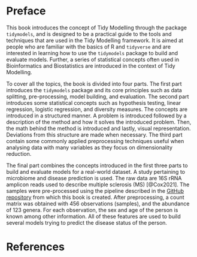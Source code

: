 # Preface {.unnumbered}

This book introduces the concept of Tidy Modelling through the package `tidymodels`, and is designed to be a practical guide to the tools and techniques that are used in the Tidy Modelling framework. It is aimed at people who are familiar with the basics of R and `tidyverse` and are interested in learning how to use the `tidymodels` package to build and evaluate models. Further, a series of statistical concepts often used in Bioinformatics and Biostatistics are introduced in the context of Tidy Modelling.

To cover all the topics, the book is divided into four parts. The first part introduces the `tidymodels` package and its core principles such as data splitting, pre-processing, model building, and evaluation. The second part introduces some statistical concepts such as hypothesis testing, linear regression, logistic regression, and diversity measures. The concepts are introduced in a structured manner. A problem is introduced followed by a description of the method and how it solves the introduced problem. Then, the math behind the method is introduced and lastly, visual representation. Deviations from this structure are made when necessary. The third part contain some commonly applied preprocessing techniques useful when analysing data with many variables as they focus on dimensionality reduction.

The final part combines the concepts introduced in the first three parts to build and evaluate models for a real-world dataset. A study pertaining to microbiome and disease prediction is used. The raw data are 16S rRNA amplicon reads used to describe multiple sclerosis (MS) [@Cox2021]. The samples were pre-processed using the pipeline described in the [GitHub repository](https://github.com/WilliamH-R/BioStatistics) from which this book is created. After preprocessing, a count matrix was obtained with 456 observations (samples), and the abundance of 123 genera. For each observation, the sex and age of the person is known among other information. All of these features are used to build several models trying to predict the disease status of the person.

# References